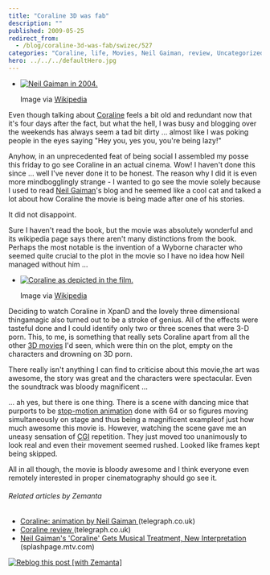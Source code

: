 ```yaml
---
title: "Coraline 3D was fab"
description: ""
published: 2009-05-25
redirect_from:
  - /blog/coraline-3d-was-fab/swizec/527
categories: "Coraline, life, Movies, Neil Gaiman, review, Uncategorized"
hero: ../../../defaultHero.jpg
---
```


- [![Neil Gaiman in 2004.](./img/Neil-Gaiman-in-2004i6a56a.jpeg "Neil Gaiman in 2004.")](http://commons.wikipedia.org/wiki/Image:NeilGaimanNov04.jpg)

  Image via [Wikipedia](http://commons.wikipedia.org/wiki/Image:NeilGaimanNov04.jpg)

Even though talking about [Coraline](http://en.wikipedia.org/wiki/Coraline "Coraline") feels a bit old and redundant now that it's four days after the fact, but what the hell, I was busy and blogging over the weekends has always seem a tad bit dirty ... almost like I was poking people in the eyes saying "Hey you, yes you, you're being lazy!"

Anyhow, in an unprecedented feat of being social I assembled my posse this friday to go see Coraline in an actual cinema. Wow! I haven't done this since ... well I've never done it to be honest. The reason why I did it is even more mindbogglingly strange - I wanted to go see the movie solely because I used to read [Neil Gaiman](http://en.wikipedia.org/wiki/Neil_Gaiman "Neil Gaiman")'s blog and he seemed like a cool cat and talked a lot about how Coraline the movie is being made after one of his stories.

It did not disappoint.

Sure I haven't read the book, but the movie was absolutely wonderful and its wikipedia page says there aren't many distinctions from the book. Perhaps the most notable is the invention of a Wyborne character who seemed quite crucial to the plot in the movie so I have no idea how Neil managed without him ...

- [![Coraline as depicted in the film.](https://upload.wikimedia.org/wikipedia/en/thumb/4/49/Coraline_preview_shot.PNG/300px-Coraline_preview_shot.PNG "Coraline as depicted in the film.")](http://en.wikipedia.org/wiki/Image:Coraline_preview_shot.PNG)

  Image via [Wikipedia](http://en.wikipedia.org/wiki/Image:Coraline_preview_shot.PNG)

Deciding to watch Coraline in XpanD and the lovely three dimensional thingamagic also turned out to be a stroke of genius. All of the effects were tasteful done and I could identify only two or three scenes that were 3-D porn. This, to me, is something that really sets Coraline apart from all the other [3D movies](http://en.wikipedia.org/wiki/3-D_film "3-D film") I'd seen, which were thin on the plot, empty on the characters and drowning on 3D porn.

There really isn't anything I can find to criticise about this movie,the art was awesome, the story was great and the characters were spectacular. Even the soundtrack was bloody magnificent ...

... ah yes, but there is one thing. There is a scene with dancing mice that purports to be [stop-motion animation](http://en.wikipedia.org/wiki/Stop_motion "Stop motion") done with 64 or so figures moving simultaneously on stage and thus being a magnificent exampleof just how much awesome this movie is. However, watching the scene gave me an uneasy sensation of [CGI](http://en.wikipedia.org/wiki/Computer-generated_imagery "Computer-generated imagery") repetition. They just moved too unanimously to look real and even their movement seemed rushed. Looked like frames kept being skipped.

All in all though, the movie is bloody awesome and I think everyone even remotely interested in proper cinematography should go see it.

###### Related articles by Zemanta

- [Coraline: animation by Neil Gaiman ](http://r.zemanta.com/?u=http%3A//www.telegraph.co.uk/culture/film/filmreviews/5307595/Coraline-animation-by-Neil-Gaiman.html&a=4914591&rid=c6070e25-b70f-4e8f-be5d-11dde4467ba5&e=f1fd59e7673e76a57fa9dbf2309c90db)(telegraph.co.uk)
- [Coraline review ](http://r.zemanta.com/?u=http%3A//www.telegraph.co.uk/culture/culturecritics/timrobey/5291822/Coraline-review.html&a=4736165&rid=c6070e25-b70f-4e8f-be5d-11dde4467ba5&e=7d30c4efc20440a19f41d61447f71801)(telegraph.co.uk)
- [Neil Gaiman's 'Coraline' Gets Musical Treatment, New Interpretation ](http://splashpage.mtv.com/2009/05/19/neil-gaimans-coraline-gets-musical-treatment-new-interpretation/)(splashpage.mtv.com)

[![Reblog this post [with Zemanta]](https://img.zemanta.com/reblog_e.png?x-id=c6070e25-b70f-4e8f-be5d-11dde4467ba5)](http://reblog.zemanta.com/zemified/c6070e25-b70f-4e8f-be5d-11dde4467ba5/ "Reblog this post [with Zemanta]")
